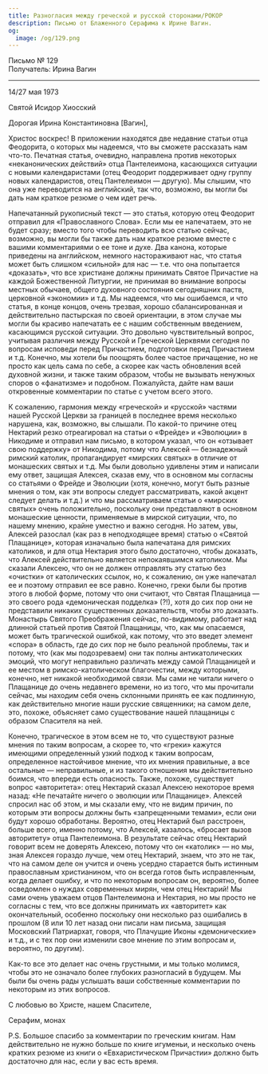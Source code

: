 ```yaml
---
title: Разногласия между греческой и русской сторонами/РОКОР
description: Письмо от Блаженного Серафима к Ирине Вагин.
og:
  image: /og/129.png
---
```


<div style={{textAlign:'right', fontFamily:'monospace'}}>Письмо № 129</div>
<div style={{textAlign:'left', fontFamily:'monospace'}}>Получатель: Ирина Вагин</div>

---

14/27 мая 1973

Святой Исидор Хиосский

Дорогая Ирина Константиновна [Вагин],

Христос воскрес! В приложении находятся две недавние статьи отца Феодорита, о которых мы надеемся, что вы сможете рассказать нам что-то. Печатная статья, очевидно, направлена против некоторых «неканонических действий» отца Пантелеимона, касающихся ситуации с новыми календаристами (отец Феодорит поддерживает одну группу новых календаристов, отец Пантелеимон — другую). Мы слышим, что она уже переводится на английский, так что, возможно, вы могли бы дать нам краткое резюме о чем идет речь.

Напечатанный рукописный текст — это статья, которую отец Феодорит отправил для «Православного Слова». Если мы ее напечатаем, это не будет сразу; вместо того чтобы переводить всю статью сейчас, возможно, вы могли бы также дать нам краткое резюме вместе с вашими комментариями о ее тоне и духе. Два канона, которые приведены на английском, немного настораживают нас, что статья может быть слишком «сильной» для нас — т.е. что она попытается «доказать», что все христиане должны принимать Святое Причастие на каждой Божественной Литургии, не принимая во внимание вопросы местных обычаев, общего духовного состояния сегодняшних паств, церковной «экономии» и т.д. Мы надеемся, что мы ошибаемся, и что статья, в конце концов, очень трезвая, хорошо сбалансированная и действительно пастырская по своей ориентации, в этом случае мы могли бы красиво напечатать ее с нашим собственным введением, касающимся русской ситуации. Это довольно чувствительный вопрос, учитывая различия между Русской и Греческой Церквями сегодня по вопросам исповеди перед Причастием, подготовки перед Причастием и т.д. Конечно, мы хотели бы поощрять более частое причащение, но не просто как цель сама по себе, а скорее как часть обновления всей духовной жизни, и также таким образом, чтобы не вызывать ненужных споров о «фанатизме» и подобном. Пожалуйста, дайте нам ваши откровенные комментарии по статье с учетом всего этого.

К сожалению, гармония между «греческой» и «русской» частями нашей Русской Церкви за границей в последнее время несколько нарушена, как, возможно, вы слышали. По какой-то причине отец Нектарий резко отреагировал на статьи о «Фрейде» и «Эволюции» в Никодиме и отправил нам письмо, в котором указал, что он «отзывает свою поддержку» от Никодима, потому что Алексей — безнадежный римский католик, пропагандирует «мирских святых» в отличие от монашеских святых и т.д. Мы были довольно удивлены этим и написали ему ответ, защищая Алексея, сказав ему, что в основном мы согласны со статьями о Фрейде и Эволюции (хотя, конечно, могут быть разные мнения о том, как эти вопросы следует рассматривать, какой акцент следует делать и т.д.) и что мы рассматриваем статьи о «мирских святых» очень положительно, поскольку они представляют в основном монашеские ценности, применяемые в мирской ситуации, что, по нашему мнению, крайне уместно и важно сегодня. Но затем, увы, Алексей разослал (как раз в неподходящее время) статью о «Святой Плащанице», которая изначально была напечатана для римских католиков, и для отца Нектария этого было достаточно, чтобы доказать, что Алексей действительно является непокаявшимся католиком. Мы сказали Алексею, что он не должен отправлять эту статью без «очистки» от католических ссылок, но, к сожалению, он уже напечатал ее и поэтому отправил ее все равно. Конечно, греки были бы против этого в любой форме, потому что они считают, что Святая Плащаница — это своего рода «демоническая подделка» (?!), хотя до сих пор они не представили никаких существенных доказательств, чтобы это доказать. Монастырь Святого Преображения сейчас, по-видимому, работает над длинной статьей против Святой Плащаницы, что, как мы опасаемся, может быть трагической ошибкой, как потому, что это введет элемент «спора» в область, где до сих пор не было реальной проблемы, так и потому, что (как мы подозреваем) они так полны антикатолических эмоций, что могут неправильно различать между самой Плащаницей и ее местом в римско-католическом благочестии, между которыми, конечно, нет никакой необходимой связи. Мы сами не читали ничего о Плащанице до очень недавнего времени, но из того, что мы прочитали сейчас, мы находим себя очень склонными принять ее как подлинную, как действительно многие наши русские священники; на самом деле, это, похоже, объясняет само существование нашей плащаницы с образом Спасителя на ней.

Конечно, трагическое в этом всем не то, что существуют разные мнения по таким вопросам, а скорее то, что «греки» кажутся имеющими определенный узкий подход к таким вопросам, определенное настойчивое мнение, что их мнения правильные, а все остальные — неправильные, и из такого отношения мы действительно боимся, что впереди есть опасность. Также, похоже, существует вопрос «авторитета»: отец Нектарий сказал Алексею некоторое время назад: «Не печатайте ничего о эволюции или Плащанице». Алексей спросил нас об этом, и мы сказали ему, что не видим причин, по которым эти вопросы должны быть «запрещенными темами», если они будут хорошо обработаны. Вероятно, отец Нектарий был расстроен, больше всего, именно потому, что Алексей, казалось, «бросает вызов авторитету» отца Пантелеимона. В результате сейчас отец Нектарий говорит всем не доверять Алексею, потому что он «католик» — но мы, зная Алексея гораздо лучше, чем отец Нектарий, знаем, что это не так, что на самом деле он учится и очень усердно старается быть истинным православным христианином, что он всегда готов быть исправленным, когда делает ошибку, и что по некоторым вопросам он, вероятно, более осведомлен о нуждах современных мирян, чем отец Нектарий! Мы сами очень уважаем отцов Пантелеимона и Нектария, но мы просто не согласны с тем, что все должны принимать их «авторитет» как окончательный, особенно поскольку они несколько раз ошибались в прошлом (8 или 10 лет назад они писали нам письма, защищая Московский Патриархат, говоря, что Плачущие Иконы «демонические» и т.д., и с тех пор они изменили свое мнение по этим вопросам и, вероятно, по другим).

Как-то все это делает нас очень грустными, и мы только молимся, чтобы это не означало более глубоких разногласий в будущем. Мы были бы очень рады услышать ваши собственные комментарии по некоторым из этих вопросов.

С любовью во Христе, нашем Спасителе,

Серафим, монах

P.S. Большое спасибо за комментарии по греческим книгам. Нам действительно не нужно больше по книге игуменьи, и несколько очень кратких резюме из книги о «Евхаристическом Причастии» должно быть достаточно для нас, если у вас есть время.